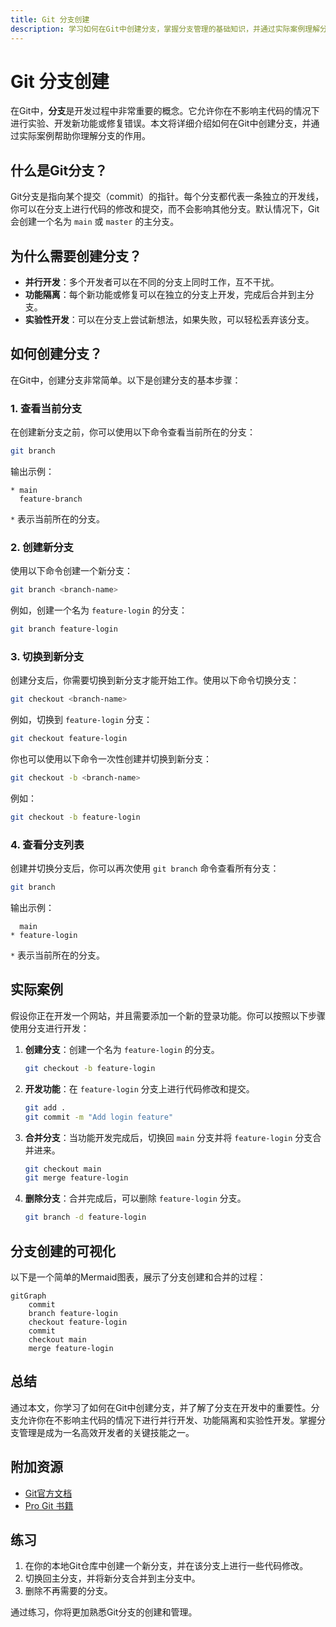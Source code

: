 ```yaml
---
title: Git 分支创建
description: 学习如何在Git中创建分支，掌握分支管理的基础知识，并通过实际案例理解分支的作用。
---
```


# Git 分支创建

在Git中，**分支**是开发过程中非常重要的概念。它允许你在不影响主代码的情况下进行实验、开发新功能或修复错误。本文将详细介绍如何在Git中创建分支，并通过实际案例帮助你理解分支的作用。

## 什么是Git分支？

Git分支是指向某个提交（commit）的指针。每个分支都代表一条独立的开发线，你可以在分支上进行代码的修改和提交，而不会影响其他分支。默认情况下，Git会创建一个名为 `main` 或 `master` 的主分支。

## 为什么需要创建分支？

- **并行开发**：多个开发者可以在不同的分支上同时工作，互不干扰。
- **功能隔离**：每个新功能或修复可以在独立的分支上开发，完成后合并到主分支。
- **实验性开发**：可以在分支上尝试新想法，如果失败，可以轻松丢弃该分支。

## 如何创建分支？

在Git中，创建分支非常简单。以下是创建分支的基本步骤：

### 1. 查看当前分支

在创建新分支之前，你可以使用以下命令查看当前所在的分支：

```bash
git branch
```

输出示例：

```
* main
  feature-branch
```

`*` 表示当前所在的分支。

### 2. 创建新分支

使用以下命令创建一个新分支：

```bash
git branch <branch-name>
```

例如，创建一个名为 `feature-login` 的分支：

```bash
git branch feature-login
```

### 3. 切换到新分支

创建分支后，你需要切换到新分支才能开始工作。使用以下命令切换分支：

```bash
git checkout <branch-name>
```

例如，切换到 `feature-login` 分支：

```bash
git checkout feature-login
```

你也可以使用以下命令一次性创建并切换到新分支：

```bash
git checkout -b <branch-name>
```

例如：

```bash
git checkout -b feature-login
```

### 4. 查看分支列表

创建并切换分支后，你可以再次使用 `git branch` 命令查看所有分支：

```bash
git branch
```

输出示例：

```
  main
* feature-login
```

`*` 表示当前所在的分支。

## 实际案例

假设你正在开发一个网站，并且需要添加一个新的登录功能。你可以按照以下步骤使用分支进行开发：

1. **创建分支**：创建一个名为 `feature-login` 的分支。

   ```bash
   git checkout -b feature-login
   ```

2. **开发功能**：在 `feature-login` 分支上进行代码修改和提交。

   ```bash
   git add .
   git commit -m "Add login feature"
   ```

3. **合并分支**：当功能开发完成后，切换回 `main` 分支并将 `feature-login` 分支合并进来。

   ```bash
   git checkout main
   git merge feature-login
   ```

4. **删除分支**：合并完成后，可以删除 `feature-login` 分支。

   ```bash
   git branch -d feature-login
   ```

## 分支创建的可视化

以下是一个简单的Mermaid图表，展示了分支创建和合并的过程：

```mermaid
gitGraph
    commit
    branch feature-login
    checkout feature-login
    commit
    checkout main
    merge feature-login
```

## 总结

通过本文，你学习了如何在Git中创建分支，并了解了分支在开发中的重要性。分支允许你在不影响主代码的情况下进行并行开发、功能隔离和实验性开发。掌握分支管理是成为一名高效开发者的关键技能之一。

## 附加资源

- [Git官方文档](https://git-scm.com/doc)
- [Pro Git 书籍](https://git-scm.com/book/en/v2)

## 练习

1. 在你的本地Git仓库中创建一个新分支，并在该分支上进行一些代码修改。
2. 切换回主分支，并将新分支合并到主分支中。
3. 删除不再需要的分支。

通过练习，你将更加熟悉Git分支的创建和管理。